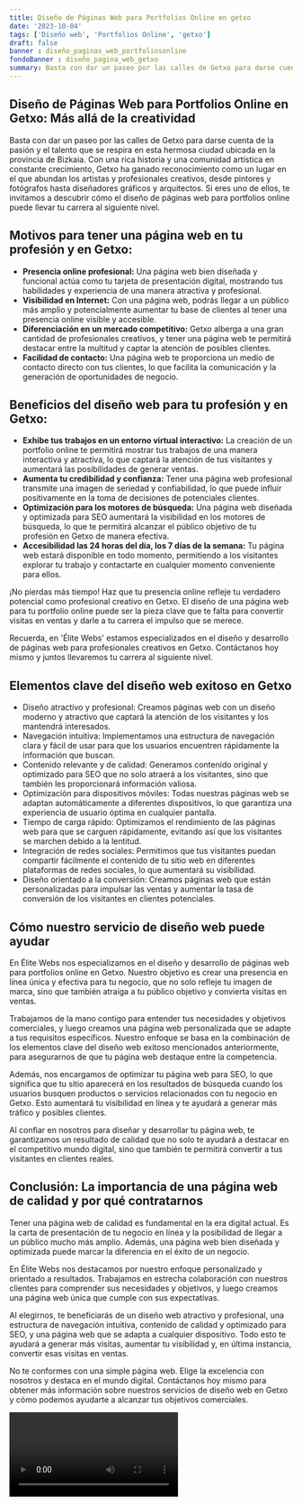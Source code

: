 ```yaml
---
title: Diseño de Páginas Web para Portfolios Online en getxo
date: '2023-10-04'
tags: ['Diseño web', 'Portfolios Online', 'getxo']
draft: false
banner : diseño_paginas_web_portfoliosonline
fondoBanner : diseño_pagina_web_getxo
summary: Basta con dar un paseo por las calles de Getxo para darse cuenta de la pasión y el talento que se respira en esta hermosa ciudad ubicada en la provincia de Bizkaia. Con una rica historia y una comunidad artística en constante crecimiento, Getxo ha ganado reconocimiento como un lugar en el que abundan los artistas y profesionales creativos, desde pintores y fotógrafos hasta diseñadores gráficos y arquitectos. Si eres uno de ellos, te invitamos a descubrir cómo el diseño de páginas web para portfolios online puede llevar tu carrera al siguiente nivel.
---
```


## Diseño de Páginas Web para Portfolios Online en Getxo: Más allá de la creatividad

Basta con dar un paseo por las calles de Getxo para darse cuenta de la pasión y el talento que se respira en esta hermosa ciudad ubicada en la provincia de Bizkaia. Con una rica historia y una comunidad artística en constante crecimiento, Getxo ha ganado reconocimiento como un lugar en el que abundan los artistas y profesionales creativos, desde pintores y fotógrafos hasta diseñadores gráficos y arquitectos. Si eres uno de ellos, te invitamos a descubrir cómo el diseño de páginas web para portfolios online puede llevar tu carrera al siguiente nivel.

## Motivos para tener una página web en tu profesión y en Getxo:

- **Presencia online profesional:** Una página web bien diseñada y funcional actúa como tu tarjeta de presentación digital, mostrando tus habilidades y experiencia de una manera atractiva y profesional.
- **Visibilidad en Internet:** Con una página web, podrás llegar a un público más amplio y potencialmente aumentar tu base de clientes al tener una presencia online visible y accesible.
- **Diferenciación en un mercado competitivo:** Getxo alberga a una gran cantidad de profesionales creativos, y tener una página web te permitirá destacar entre la multitud y captar la atención de posibles clientes.
- **Facilidad de contacto:** Una página web te proporciona un medio de contacto directo con tus clientes, lo que facilita la comunicación y la generación de oportunidades de negocio.

## Beneficios del diseño web para tu profesión y en Getxo:

- **Exhibe tus trabajos en un entorno virtual interactivo:** La creación de un portfolio online te permitirá mostrar tus trabajos de una manera interactiva y atractiva, lo que captará la atención de tus visitantes y aumentará las posibilidades de generar ventas.
- **Aumenta tu credibilidad y confianza:** Tener una página web profesional transmite una imagen de seriedad y confiabilidad, lo que puede influir positivamente en la toma de decisiones de potenciales clientes.
- **Optimización para los motores de búsqueda:** Una página web diseñada y optimizada para SEO aumentará la visibilidad en los motores de búsqueda, lo que te permitirá alcanzar el público objetivo de tu profesión en Getxo de manera efectiva.
- **Accesibilidad las 24 horas del día, los 7 días de la semana:** Tu página web estará disponible en todo momento, permitiendo a los visitantes explorar tu trabajo y contactarte en cualquier momento conveniente para ellos.

¡No pierdas más tiempo! Haz que tu presencia online refleje tu verdadero potencial como profesional creativo en Getxo. El diseño de una página web para tu portfolio online puede ser la pieza clave que te falta para convertir visitas en ventas y darle a tu carrera el impulso que se merece.

Recuerda, en 'Élite Webs' estamos especializados en el diseño y desarrollo de páginas web para profesionales creativos en Getxo. Contáctanos hoy mismo y juntos llevaremos tu carrera al siguiente nivel.

<GifSeo />

<Cta />

## Elementos clave del diseño web exitoso en Getxo

- Diseño atractivo y profesional: Creamos páginas web con un diseño moderno y atractivo que captará la atención de los visitantes y los mantendrá interesados.
- Navegación intuitiva: Implementamos una estructura de navegación clara y fácil de usar para que los usuarios encuentren rápidamente la información que buscan.
- Contenido relevante y de calidad: Generamos contenido original y optimizado para SEO que no solo atraerá a los visitantes, sino que también les proporcionará información valiosa.
- Optimización para dispositivos móviles: Todas nuestras páginas web se adaptan automáticamente a diferentes dispositivos, lo que garantiza una experiencia de usuario óptima en cualquier pantalla.
- Tiempo de carga rápido: Optimizamos el rendimiento de las páginas web para que se carguen rápidamente, evitando así que los visitantes se marchen debido a la lentitud.
- Integración de redes sociales: Permitimos que tus visitantes puedan compartir fácilmente el contenido de tu sitio web en diferentes plataformas de redes sociales, lo que aumentará su visibilidad.
- Diseño orientado a la conversión: Creamos páginas web que están personalizadas para impulsar las ventas y aumentar la tasa de conversión de los visitantes en clientes potenciales.

## Cómo nuestro servicio de diseño web puede ayudar

En Élite Webs nos especializamos en el diseño y desarrollo de páginas web para portfolios online en Getxo. Nuestro objetivo es crear una presencia en línea única y efectiva para tu negocio, que no solo refleje tu imagen de marca, sino que también atraiga a tu público objetivo y convierta visitas en ventas.

Trabajamos de la mano contigo para entender tus necesidades y objetivos comerciales, y luego creamos una página web personalizada que se adapte a tus requisitos específicos. Nuestro enfoque se basa en la combinación de los elementos clave del diseño web exitoso mencionados anteriormente, para asegurarnos de que tu página web destaque entre la competencia.

Además, nos encargamos de optimizar tu página web para SEO, lo que significa que tu sitio aparecerá en los resultados de búsqueda cuando los usuarios busquen productos o servicios relacionados con tu negocio en Getxo. Esto aumentará tu visibilidad en línea y te ayudará a generar más tráfico y posibles clientes.

Al confiar en nosotros para diseñar y desarrollar tu página web, te garantizamos un resultado de calidad que no solo te ayudará a destacar en el competitivo mundo digital, sino que también te permitirá convertir a tus visitantes en clientes reales.

## Conclusión: La importancia de una página web de calidad y por qué contratarnos

Tener una página web de calidad es fundamental en la era digital actual. Es la carta de presentación de tu negocio en línea y la posibilidad de llegar a un público mucho más amplio. Además, una página web bien diseñada y optimizada puede marcar la diferencia en el éxito de un negocio.

En Élite Webs nos destacamos por nuestro enfoque personalizado y orientado a resultados. Trabajamos en estrecha colaboración con nuestros clientes para comprender sus necesidades y objetivos, y luego creamos una página web única que cumple con sus expectativas.

Al elegirnos, te beneficiarás de un diseño web atractivo y profesional, una estructura de navegación intuitiva, contenido de calidad y optimizado para SEO, y una página web que se adapta a cualquier dispositivo. Todo esto te ayudará a generar más visitas, aumentar tu visibilidad y, en última instancia, convertir esas visitas en ventas.

No te conformes con una simple página web. Elige la excelencia con nosotros y destaca en el mundo digital. Contáctanos hoy mismo para obtener más información sobre nuestros servicios de diseño web en Getxo y cómo podemos ayudarte a alcanzar tus objetivos comerciales.

<Video />

<CtaBot job='Portfolios Online' city='getxo'/>

<Gmaps query='getxo+españa+maps' />